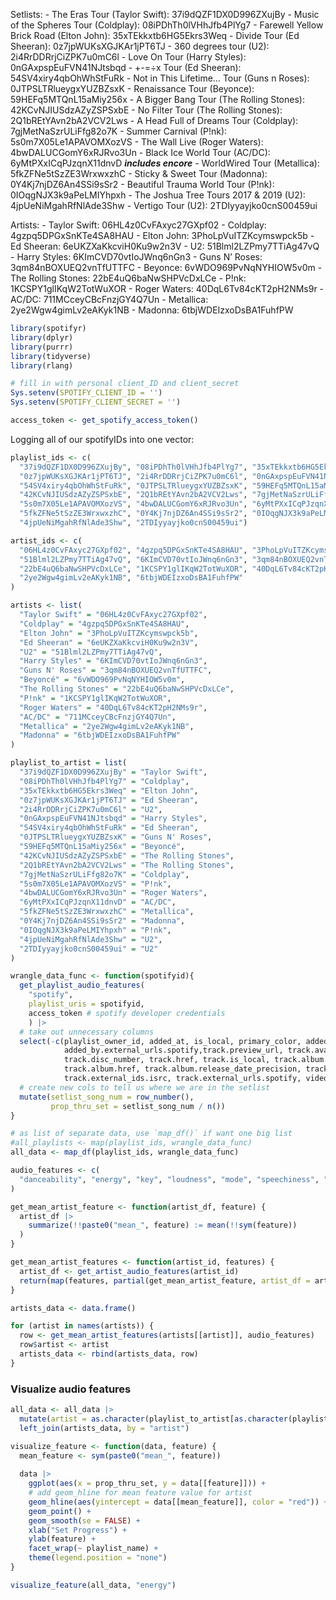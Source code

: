 Setlists: 
- The Eras Tour (Taylor Swift): 37i9dQZF1DX0D996ZXujBy
- Music of the Spheres Tour (Coldplay): 08iPDhTh0lVHhJfb4PlYg7
- Farewell Yellow Brick Road (Elton John): 35xTEkkxtb6HG5Ekrs3Weq
- Divide Tour (Ed Sheeran): 0z7jpWUKsXGJKAr1jPT6TJ
- 360 degrees tour (U2): 2i4RrDDRrjCiZPK7u0mC6l
- Love On Tour (Harry Styles): 0nGAxpspEuFVN41NJtsbqd
- +-=÷x Tour (Ed Sheeran): 54SV4xiry4qbOhWhStFuRk
- Not in This Lifetime... Tour (Guns n Roses): 0JTPSLTRlueygxYUZBZsxK
- Renaissance Tour (Beyonce): 59HEFq5MTQnL15aMiy256x
- A Bigger Bang Tour (The Rolling Stones): 42KCvNJIUSdzAZyZSPSxbE
- No Filter Tour (The Rolling Stones): 2Q1bREtYAvn2bA2VCV2Lws
- A Head Full of Dreams Tour (Coldplay): 7gjMetNaSzrULiFfg82o7K
- Summer Carnival (P!nk): 5s0m7X05Le1APAVOMXozVS
- The Wall Live (Roger Waters): 4bwDALUCGomY6xRJRvo3Un
- Black Ice World Tour (AC/DC): 6yMtPXxICqPJzqnX11dnvD ***includes encore***
- WorldWired Tour (Metallica): 5fkZFNe5tSzZE3WrxwxzhC
- Sticky & Sweet Tour (Madonna): 0Y4Kj7njDZ6An4SSi9sSr2
- Beautiful Trauma World Tour (P!nk): 0IOqgNJX3k9aPeLMIYhpxh
- The Joshua Tree Tours 2017 & 2019 (U2): 4jpUeNiMgahRfNlAde3Shw
- Vertigo Tour (U2): 2TDIyyayjko0cnS00459ui

Artists: 
- Taylor Swift: 06HL4z0CvFAxyc27GXpf02
- Coldplay: 4gzpq5DPGxSnKTe4SA8HAU
- Elton John: 3PhoLpVuITZKcymswpck5b
- Ed Sheeran: 6eUKZXaKkcviH0Ku9w2n3V
- U2: 51Blml2LZPmy7TTiAg47vQ
- Harry Styles: 6KImCVD70vtIoJWnq6nGn3
- Guns N' Roses: 3qm84nBOXUEQ2vnTfUTTFC
- Beyonce: 6vWDO969PvNqNYHIOW5v0m
- The Rolling Stones: 22bE4uQ6baNwSHPVcDxLCe
- P!nk: 1KCSPY1glIKqW2TotWuXOR
- Roger Waters: 40DqL6Tv84cKT2pH2NMs9r
- AC/DC: 711MCceyCBcFnzjGY4Q7Un
- Metallica: 2ye2Wgw4gimLv2eAKyk1NB
- Madonna: 6tbjWDEIzxoDsBA1FuhfPW

```r
library(spotifyr)
library(dplyr)
library(purrr)
library(tidyverse)
library(rlang)
```

```r
# fill in with personal client_ID and client_secret
Sys.setenv(SPOTIFY_CLIENT_ID = '')
Sys.setenv(SPOTIFY_CLIENT_SECRET = '')

access_token <- get_spotify_access_token()
```

Logging all of our spotifyIDs into one vector:

```r
playlist_ids <- c(
  "37i9dQZF1DX0D996ZXujBy", "08iPDhTh0lVHhJfb4PlYg7", "35xTEkkxtb6HG5Ekrs3Weq",
  "0z7jpWUKsXGJKAr1jPT6TJ", "2i4RrDDRrjCiZPK7u0mC6l", "0nGAxpspEuFVN41NJtsbqd",
  "54SV4xiry4qbOhWhStFuRk", "0JTPSLTRlueygxYUZBZsxK", "59HEFq5MTQnL15aMiy256x", 
  "42KCvNJIUSdzAZyZSPSxbE", "2Q1bREtYAvn2bA2VCV2Lws", "7gjMetNaSzrULiFfg82o7K",
  "5s0m7X05Le1APAVOMXozVS", "4bwDALUCGomY6xRJRvo3Un", "6yMtPXxICqPJzqnX11dnvD",
  "5fkZFNe5tSzZE3WrxwxzhC", "0Y4Kj7njDZ6An4SSi9sSr2", "0IOqgNJX3k9aPeLMIYhpxh", 
  "4jpUeNiMgahRfNlAde3Shw", "2TDIyyayjko0cnS00459ui")

artist_ids <- c(
  "06HL4z0CvFAxyc27GXpf02", "4gzpq5DPGxSnKTe4SA8HAU", "3PhoLpVuITZKcymswpck5b", "6eUKZXaKkcviH0Ku9w2n3V", 
  "51Blml2LZPmy7TTiAg47vQ", "6KImCVD70vtIoJWnq6nGn3", "3qm84nBOXUEQ2vnTfUTTFC", "6vWDO969PvNqNYHIOW5v0m", 
  "22bE4uQ6baNwSHPVcDxLCe", "1KCSPY1glIKqW2TotWuXOR", "40DqL6Tv84cKT2pH2NMs9r", "711MCceyCBcFnzjGY4Q7Un", 
  "2ye2Wgw4gimLv2eAKyk1NB", "6tbjWDEIzxoDsBA1FuhfPW"
)

artists <- list(
  "Taylor Swift" = "06HL4z0CvFAxyc27GXpf02",
  "Coldplay" = "4gzpq5DPGxSnKTe4SA8HAU",
  "Elton John" = "3PhoLpVuITZKcymswpck5b",
  "Ed Sheeran" = "6eUKZXaKkcviH0Ku9w2n3V",
  "U2" = "51Blml2LZPmy7TTiAg47vQ",
  "Harry Styles" = "6KImCVD70vtIoJWnq6nGn3",
  "Guns N' Roses" = "3qm84nBOXUEQ2vnTfUTTFC",
  "Beyoncé" = "6vWDO969PvNqNYHIOW5v0m",
  "The Rolling Stones" = "22bE4uQ6baNwSHPVcDxLCe", 
  "P!nk" = "1KCSPY1glIKqW2TotWuXOR", 
  "Roger Waters" = "40DqL6Tv84cKT2pH2NMs9r",
  "AC/DC" = "711MCceyCBcFnzjGY4Q7Un",
  "Metallica" = "2ye2Wgw4gimLv2eAKyk1NB",
  "Madonna" = "6tbjWDEIzxoDsBA1FuhfPW"
)

playlist_to_artist = list(
  "37i9dQZF1DX0D996ZXujBy" = "Taylor Swift",
  "08iPDhTh0lVHhJfb4PlYg7" = "Coldplay",
  "35xTEkkxtb6HG5Ekrs3Weq" = "Elton John",
  "0z7jpWUKsXGJKAr1jPT6TJ" = "Ed Sheeran",
  "2i4RrDDRrjCiZPK7u0mC6l" = "U2",
  "0nGAxpspEuFVN41NJtsbqd" = "Harry Styles", 
  "54SV4xiry4qbOhWhStFuRk" = "Ed Sheeran",
  "0JTPSLTRlueygxYUZBZsxK" = "Guns N' Roses",
  "59HEFq5MTQnL15aMiy256x" = "Beyoncé",
  "42KCvNJIUSdzAZyZSPSxbE" = "The Rolling Stones",
  "2Q1bREtYAvn2bA2VCV2Lws" = "The Rolling Stones",
  "7gjMetNaSzrULiFfg82o7K" = "Coldplay",
  "5s0m7X05Le1APAVOMXozVS" = "P!nk",
  "4bwDALUCGomY6xRJRvo3Un" = "Roger Waters",
  "6yMtPXxICqPJzqnX11dnvD" = "AC/DC",
  "5fkZFNe5tSzZE3WrxwxzhC" = "Metallica", 
  "0Y4Kj7njDZ6An4SSi9sSr2" = "Madonna",
  "0IOqgNJX3k9aPeLMIYhpxh" = "P!nk",
  "4jpUeNiMgahRfNlAde3Shw" = "U2",
  "2TDIyyayjko0cnS00459ui" = "U2"
)
```


```r
wrangle_data_func <- function(spotifyid){
  get_playlist_audio_features(
    "spotify", 
    playlist_uris = spotifyid, 
    access_token # spotify developer credentials
    ) |>
  # take out unnecessary columns
  select(-c(playlist_owner_id, added_at, is_local, primary_color, added_by.href, added_by.id, added_by.type, added_by.uri, 
            added_by.external_urls.spotify,track.preview_url, track.available_markets, track.type, track.episode, track.track,
            track.disc_number, track.href, track.is_local, track.album.available_markets, track.album.type, track.album.album_type,
            track.album.href, track.album.release_date_precision, track.album.artists, track.album.external_urls.spotify,
            track.external_ids.isrc, track.external_urls.spotify, video_thumbnail.url )) |>
  # create new cols to tell us where we are in the setlist
  mutate(setlist_song_num = row_number(),
         prop_thru_set = setlist_song_num / n())
}
```

```r
# as list of separate data, use `map_df()` if want one big list
#all_playlists <- map(playlist_ids, wrangle_data_func)
all_data <- map_df(playlist_ids, wrangle_data_func)
```


```r
audio_features <- c(
  "danceability", "energy", "key", "loudness", "mode", "speechiness", "acousticness", "instrumentalness", "liveness", "valence", "tempo", "duration_ms"
)
```

```r
get_mean_artist_feature <- function(artist_df, feature) {
  artist_df |>
    summarize(!!paste0("mean_", feature) := mean(!!sym(feature))
  )
}

get_mean_artist_features <- function(artist_id, features) {
  artist_df <- get_artist_audio_features(artist_id)
  return(map(features, partial(get_mean_artist_feature, artist_df = artist_df)) |> list_cbind())
}
```

```r
artists_data <- data.frame()

for (artist in names(artists)) {
  row <- get_mean_artist_features(artists[[artist]], audio_features)
  row$artist <- artist
  artists_data <- rbind(artists_data, row)
}
```


### Visualize audio features
```r
all_data <- all_data |>
  mutate(artist = as.character(playlist_to_artist[as.character(playlist_id)])) |>
  left_join(artists_data, by = "artist")
```


```r
visualize_feature <- function(data, feature) {
  mean_feature <- sym(paste0("mean_", feature))
    
  data |>
    ggplot(aes(x = prop_thru_set, y = data[[feature]])) + 
    # add geom_hline for mean feature value for artist
    geom_hline(aes(yintercept = data[[mean_feature]], color = "red")) +
    geom_point() +
    geom_smooth(se = FALSE) + 
    xlab("Set Progress") + 
    ylab(feature) + 
    facet_wrap(~ playlist_name) + 
    theme(legend.position = "none")
}
```

```r
visualize_feature(all_data, "energy")
```


